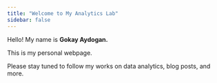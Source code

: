 ```yaml
---
title: "Welcome to My Analytics Lab"
sidebar: false 
---
```


Hello! My name is **Gokay Aydogan.**

This is my personal webpage.

Please stay tuned to follow my works on data analytics, blog posts, and more.
